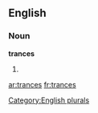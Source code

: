 ==English==

===Noun===
'''trances'''

# {{plural of|[[trance]]}}

{{anagrams:en/acenrst}}
[[Category:English plurals]]

[[ar:trances]]
[[fr:trances]]